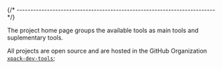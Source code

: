 
{/* ------------------------------------------------------------------------ */}

The project home page groups the available tools as main tools
and suplementary tools.

All projects are open source and are hosted in the GitHub Organization
[`xpack-dev-tools`](https://github.com/xpack-dev-tools/);
